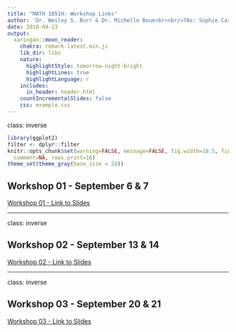 ```yaml
---
title: "MATH 1051H: Workshop Links"
author: 'Dr. Wesley S. Burr & Dr. Michelle Boue<br><br/>TAs: Sophie Castel, Seyeon Kim, <br><br>Trevor Tyo, Melissa Van Bussel & Veronica Thorn'
date: 2018-09-13
output:
  xaringan::moon_reader:
    chakra: remark-latest.min.js
    lib_dir: libs
    nature:
      highlightStyle: tomorrow-night-bright
      highlightLines: true
      highlightLanguage: r
    includes:
      in_header: header.html
    countIncrementalSlides: false
    css: example.css
---
```


class: inverse

```r
library(ggplot2)
filter <- dplyr::filter
knitr::opts_chunk$set(warning=FALSE, message=FALSE, fig.width=10.5, fig.height=4, 
  comment=NA, rows.print=16)
theme_set(theme_gray(base_size = 24))
```

## Workshop 01 - September 6 & 7

<a href="./Workshop01/index.html">Workshop 01 - Link to Slides</a>

---

class: inverse

## Workshop 02 - September 13 & 14

<a href="./Workshop02/index.html">Workshop 02 - Link to Slides</a>

---

class: inverse

## Workshop 03 - September 20 & 21

<a href="./Workshop03/index.html">Workshop 03 - Link to Slides</a>


